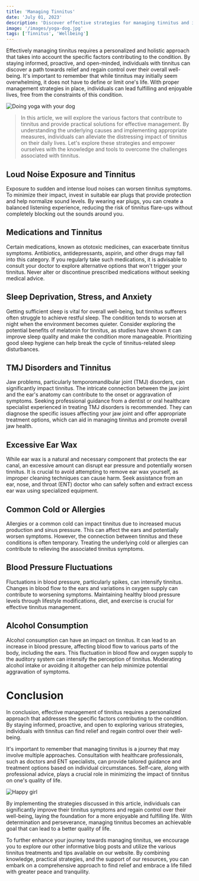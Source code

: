 ```yaml
---
title: 'Managing Tinnitus'
date: 'July 01, 2023'
description: 'Discover effective strategies for managing tinnitus and improving your quality of life.'
image: '/images/yoga-dog.jpg'
tags: ['Tinnitus', 'Wellbeing']
---
```


Effectively managing tinnitus requires a personalized and holistic approach that takes into account the specific factors contributing to the condition. By staying informed, proactive, and open-minded, individuals with tinnitus can discover a path towards relief and regain control over their overall well-being. It's important to remember that while tinnitus may initially seem overwhelming, it does not have to define or limit one's life. With proper management strategies in place, individuals can lead fulfilling and enjoyable lives, free from the constraints of this condition.

<Image src="/images/yoga-dog.jpg" alt="Doing yoga with your dog" />

<Blockquote>
  In this article, we will explore the various factors that contribute to
  tinnitus and provide practical solutions for effective management. By
  understanding the underlying causes and implementing appropriate measures,
  individuals can alleviate the distressing impact of tinnitus on their daily
  lives. Let's explore these strategies and empower ourselves with the knowledge
  and tools to overcome the challenges associated with tinnitus.
</Blockquote>

## <Highlighter>Loud Noise Exposure and Tinnitus</Highlighter>

Exposure to sudden and intense loud noises can worsen tinnitus symptoms. To minimize their impact, invest in suitable ear plugs that provide protection and help normalize sound levels. By wearing ear plugs, you can create a balanced listening experience, reducing the risk of tinnitus flare-ups without completely blocking out the sounds around you.

## <Highlighter>Medications and Tinnitus</Highlighter>

Certain medications, known as ototoxic medicines, can exacerbate tinnitus symptoms. Antibiotics, antidepressants, aspirin, and other drugs may fall into this category. If you regularly take such medications, it is advisable to consult your doctor to explore alternative options that won't trigger your tinnitus. Never alter or discontinue prescribed medications without seeking medical advice.

## <Highlighter>Sleep Deprivation, Stress, and Anxiety</Highlighter>

Getting sufficient sleep is vital for overall well-being, but tinnitus sufferers often struggle to achieve restful sleep. The condition tends to worsen at night when the environment becomes quieter. Consider exploring the potential benefits of melatonin for tinnitus, as studies have shown it can improve sleep quality and make the condition more manageable. Prioritizing good sleep hygiene can help break the cycle of tinnitus-related sleep disturbances.

## <Highlighter>TMJ Disorders and Tinnitus</Highlighter>

Jaw problems, particularly temporomandibular joint (TMJ) disorders, can significantly impact tinnitus. The intricate connection between the jaw joint and the ear's anatomy can contribute to the onset or aggravation of symptoms. Seeking professional guidance from a dentist or oral healthcare specialist experienced in treating TMJ disorders is recommended. They can diagnose the specific issues affecting your jaw joint and offer appropriate treatment options, which can aid in managing tinnitus and promote overall jaw health.

## <Highlighter>Excessive Ear Wax</Highlighter>

While ear wax is a natural and necessary component that protects the ear canal, an excessive amount can disrupt ear pressure and potentially worsen tinnitus. It is crucial to avoid attempting to remove ear wax yourself, as improper cleaning techniques can cause harm. Seek assistance from an ear, nose, and throat (ENT) doctor who can safely soften and extract excess ear wax using specialized equipment.

## <Highlighter>Common Cold or Allergies</Highlighter>

Allergies or a common cold can impact tinnitus due to increased mucus production and sinus pressure. This can affect the ears and potentially worsen symptoms. However, the connection between tinnitus and these conditions is often temporary. Treating the underlying cold or allergies can contribute to relieving the associated tinnitus symptoms.

## <Highlighter>Blood Pressure Fluctuations</Highlighter>

Fluctuations in blood pressure, particularly spikes, can intensify tinnitus. Changes in blood flow to the ears and variations in oxygen supply can contribute to worsening symptoms. Maintaining healthy blood pressure levels through lifestyle modifications, diet, and exercise is crucial for effective tinnitus management.

## <Highlighter>Alcohol Consumption</Highlighter>

Alcohol consumption can have an impact on tinnitus. It can lead to an increase in blood pressure, affecting blood flow to various parts of the body, including the ears. This fluctuation in blood flow and oxygen supply to the auditory system can intensify the perception of tinnitus. Moderating alcohol intake or avoiding it altogether can help minimize potential aggravation of symptoms.

# <Highlighter>Conclusion</Highlighter>

In conclusion, effective management of tinnitus requires a personalized approach that addresses the specific factors contributing to the condition. By staying informed, proactive, and open to exploring various strategies, individuals with tinnitus can find relief and regain control over their well-being.

It's important to remember that managing tinnitus is a journey that may involve multiple approaches. Consultation with healthcare professionals, such as doctors and ENT specialists, can provide tailored guidance and treatment options based on individual circumstances. Self-care, along with professional advice, plays a crucial role in minimizing the impact of tinnitus on one's quality of life.

<Image src="/images/happy-girl.jpg" alt="Happy girl" />

By implementing the strategies discussed in this article, individuals can significantly improve their tinnitus symptoms and regain control over their well-being, laying the foundation for a more enjoyable and fulfilling life. With determination and perseverance, managing tinnitus becomes an achievable goal that can lead to a better quality of life.

To further enhance your journey towards managing tinnitus, we encourage you to explore our other informative blog posts and utilize the various tinnitus treatments and tips available on our website. By combining knowledge, practical strategies, and the support of our resources, you can embark on a comprehensive approach to find relief and embrace a life filled with greater peace and tranquility.
